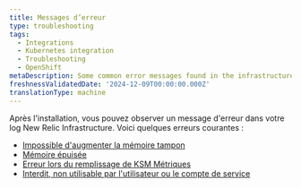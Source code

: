 ```yaml
---
title: Messages d’erreur
type: troubleshooting
tags:
  - Integrations
  - Kubernetes integration
  - Troubleshooting
  - OpenShift
metaDescription: Some common error messages found in the infrastructure agent logs for New Relic Kubernetes integration with OpenShift.
freshnessValidatedDate: '2024-12-09T00:00:00.000Z'
translationType: machine
---
```


Après l&apos;installation, vous pouvez observer un message d&apos;erreur dans votre log New Relic Infrastructure. Voici quelques erreurs courantes :

* [Impossible d&apos;augmenter la mémoire tampon](/docs/kubernetes-pixie/kubernetes-integration/troubleshooting/openshift/fluent-bit)
* [Mémoire épuisée](/docs/kubernetes-pixie/kubernetes-integration/troubleshooting/openshift/fluent-bit)
* [Erreur lors du remplissage de KSM Métriques](/docs/kubernetes-pixie/kubernetes-integration/troubleshooting/openshift/ksm)
* [Interdit, non utilisable par l&apos;utilisateur ou le compte de service](/docs/kubernetes-pixie/kubernetes-integration/troubleshooting/openshift/security-context-contraints)